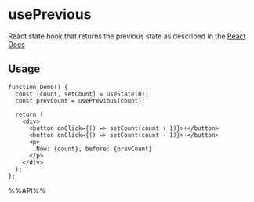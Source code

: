 # usePrevious

React state hook that returns the previous state as described in the [React Docs](https://react.dev/reference/react/useState#storing-information-from-previous-renders)


## Usage

```tsx live
function Demo() {
  const [count, setCount] = useState(0);
  const prevCount = usePrevious(count);

  return (
    <div>
      <button onClick={() => setCount(count + 1)}>+</button>
      <button onClick={() => setCount(count - 1)}>-</button>
      <p>
        Now: {count}, before: {prevCount}
      </p>
    </div>
  );
};

```

%%API%%
